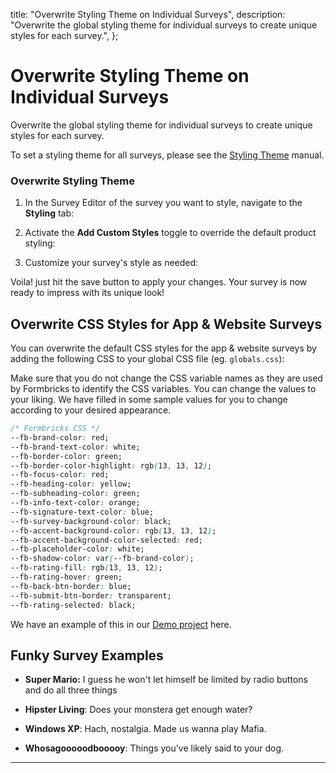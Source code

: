


  title: "Overwrite Styling Theme on Individual Surveys",
  description:
    "Overwrite the global styling theme for individual surveys to create unique styles for each survey.",
};

# Overwrite Styling Theme on Individual Surveys

Overwrite the global styling theme for individual surveys to create unique styles for each survey.

<Note>To set a styling theme for all surveys, please see the [Styling Theme](/global/styling-theme) manual. </Note>


### Overwrite Styling Theme

1. In the Survey Editor of the survey you want to style, navigate to the **Styling** tab:

<MdxImage
  src={StepNine}
  alt="Choose a link survey template"
  quality="100"
  className="max-w-full rounded-lg sm:max-w-3xl "
/>

2. Activate the **Add Custom Styles** toggle to override the default product styling:

<MdxImage
  src={StepTen}
  alt="Choose a link survey template"
  quality="100"
  className="max-w-full rounded-lg sm:max-w-3xl "
/>

3. Customize your survey's style as needed:

<MdxImage
  src={StepEleven}
  alt="Choose a link survey template"
  quality="100"
  className="max-w-full rounded-lg sm:max-w-3xl "
/>

Voila! just hit the save button to apply your changes. Your survey is now ready to impress with its unique look!

## Overwrite CSS Styles for App & Website Surveys

You can overwrite the default CSS styles for the app & website surveys by adding the following CSS to your global CSS file (eg. `globals.css`):

Make sure that you do not change the CSS variable names as they are used by Formbricks to identify the CSS variables. You can change the values to your liking. We have filled in some sample values for you to change according to your desired appearance.

<Col>
<CodeGroup title="Overwrite Formbricks CSS">

```css
/* Formbricks CSS */
--fb-brand-color: red;
--fb-brand-text-color: white;
--fb-border-color: green;
--fb-border-color-highlight: rgb(13, 13, 12);
--fb-focus-color: red;
--fb-heading-color: yellow;
--fb-subheading-color: green;
--fb-info-text-color: orange;
--fb-signature-text-color: blue;
--fb-survey-background-color: black;
--fb-accent-background-color: rgb(13, 13, 12);
--fb-accent-background-color-selected: red;
--fb-placeholder-color: white;
--fb-shadow-color: var(--fb-brand-color);
--fb-rating-fill: rgb(13, 13, 12);
--fb-rating-hover: green;
--fb-back-btn-border: blue;
--fb-submit-btn-border: transparent;
--fb-rating-selected: black;
```

</CodeGroup>
</Col>

We have an example of this in our [Demo project](https://github.com/formbricks/formbricks/blob/main/apps/demo/styles/globals.css) here.

## Funky Survey Examples

- **Super Mario:** I guess he won't let himself be limited by radio buttons and do all three things

<MdxImage
  src={Mario}
  alt="Choose a link survey template"
  quality="100"
  className="max-w-full rounded-lg sm:max-w-3xl "
/>

- **Hipster Living**: Does your monstera get enough water?

<MdxImage
  src={HipsterLiving}
  alt="Choose a link survey template"
  quality="100"
  className="max-w-full rounded-lg sm:max-w-3xl "
/>

- **Windows XP**: Hach, nostalgia. Made us wanna play Mafia.

<MdxImage
  src={WindowsXp}
  alt="Choose a link survey template"
  quality="100"
  className="max-w-full rounded-lg sm:max-w-3xl "
/>

- **Whosagooooodbooooy**: Things you've likely said to your dog.

<MdxImage
  src={Doggo}
  alt="Choose a link survey template"
  quality="100"
  className="max-w-full rounded-lg sm:max-w-3xl "
/>

---

